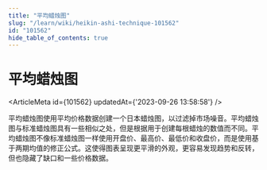 ```yaml
---
title: "平均蜡烛图"
slug: "/learn/wiki/heikin-ashi-technique-101562"
id: "101562"
hide_table_of_contents: true
---
```



# 平均蜡烛图

<ArticleMeta id={101562} updatedAt={'2023-09-26 13:58:58'} />
<div className='border-solid border-b border-t-0 my-4 border-[var(--ifm-color-gray-300)]' />

平均蜡烛图使用平均价格数据创建一个日本蜡烛图，以过滤掉市场噪音。平均蜡烛图与标准蜡烛图具有一些相似之处，但是根据用于创建每根蜡烛的数值而不同。平均蜡烛图不像标准蜡烛图一样使用开盘价、最高价、最低价和收盘价，而是使用基于两期均值的修正公式。这使得图表呈现更平滑的外观，更容易发现趋势和反转，但也隐藏了缺口和一些价格数据。
